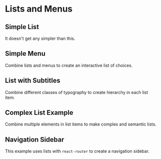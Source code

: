 
# Lists and Menus

## Simple List

It doesn't get any simpler than this.

<SimpleListExample />

## Simple Menu

Combine lists and menus to create an interactive list of choices.

<MenuExample />

## List with Subtitles

Combine different classes of typography to create hierarchy in each list item.

<ListsWithSubtitlesExample />

## Complex List Example

Combine multiple elements in list items to make complex and semantic lists.

<ComplexListExample />

## Navigation Sidebar

This example uses lists with `react-router` to create a navigation sidebar.

<NavExample />